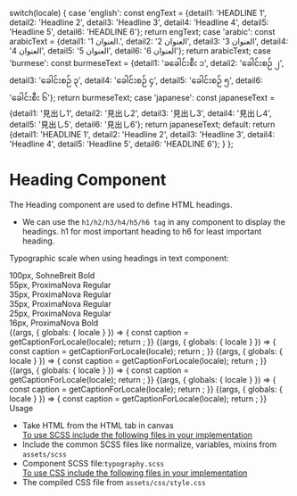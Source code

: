 
  switch(locale) {
    case 'english': const engText = {detail1: 'HEADLINE 1', detail2: 'Headline 2', detail3: 'Headline 3', detail4: 'Headline 4', detail5: 'Headline 5', detail6: 'HEADLINE 6'}; return engText;
    case 'arabic': const arabicText = {detail1: 'العنوان 1.', detail2: 'العنوان 2', detail3: 'العنوان 3', detail4: 'العنوان 4', detail5: 'العنوان 5', detail6: 'العنوان 6'}; return arabicText;
    case 'burmese': const burmeseText = {detail1: 'ခခေါင်းစီး ၁', detail2: 'ခေါင်းစဉ် ၂', detail3: 'ခေါင်းစဉ် ၃', detail4: 'ခေါင်းစဉ် ၄', detail5: 'ခေါင်းစဉ် ၅', detail6: 'ခေါင်းစီး ၆'}; return burmeseText;
    case 'japanese': const japaneseText = {detail1: '見出し1', detail2: '見出し2', detail3: '見出し3', detail4: '見出し4', detail5: '見出し5', detail6: '見出し6'}; return japaneseText;
    default:
      return {detail1: 'HEADLINE 1', detail2: 'Headline 2', detail3: 'Headline 3', detail4: 'Headline 4', detail5: 'Headline 5', detail6: 'HEADLINE 6'};
  }
};

<Meta title="Foundation/Typography/Headers"  />

<style>{`
  div#story--atoms-BaseTypography-heading--h-1, div#story--atoms-BaseTypography-heading--h-2, div#story--atoms-BaseTypography-heading--h-3, div#story--atoms-BaseTypography-heading--h-4, div#story--atoms-BaseTypography-heading--h-5, div#story--atoms-BaseTypography-heading--h-6 {
    display: none;
  }
  .atoms__heading--wrapper {
    box-shadow: 0 1px 8px rgb(0 0 0 / 15%);
    box-sizing: inherit;
    width: 100%;
    padding: 10px;
  }
  .heading__label {
    color: rgb(169, 169, 169);
  }
  .heading__item {
    padding: 20px;
  }
  .subheading {
    font-weight: 700;
    font-size: 18px;
    color: #666;
    letter-spacing: 1.5px;
    line-height: 24px;
    margin-bottom: 12px;
    margin-top: 40px;
  }  

`}</style>
# Heading Component
The Heading component are used to define HTML headings.
<ul>
  <li>We can use the <code>h1/h2/h3/h4/h5/h6 tag</code> in any component to display the headings. h1 for most important heading to h6 for least important heading.</li>
</ul>

Typographic scale when using headings in text component:
<div class="atoms__heading--wrapper">
  <div class="heading__item">
    <Heading type='1' label="HEADLINE 1"></Heading>
    <div class="heading__label">100px, SohneBreit Bold</div>
  </div>
  <div class="heading__item">
    <Heading type='2' label="Headline 2"></Heading>
    <div class="heading__label">55px, ProximaNova Regular</div>
  </div>
    <div class="heading__item">
    <Heading type='3' label="Headline 3"></Heading>
    <div class="heading__label">35px, ProximaNova Regular</div>
  </div>
    <div class="heading__item">
    <Heading type='4' label="Headline 4"></Heading>
    <div class="heading__label">35px, ProximaNova Regular</div>
  </div>
    <div class="heading__item">
    <Heading type='5' label="Headline 5"></Heading>
    <div class="heading__label">25px, ProximaNova Regular</div>
  </div>
    <div class="heading__item">
    <Heading type='6' label="HEADLINE 6"></Heading>
    <div class="heading__label">16px, ProximaNova Bold</div>
  </div>
</div>

<Story name="H1">
  {(args, { globals: { locale } }) => {
    const caption = getCaptionForLocale(locale);
    return <Heading type='1' label={caption.detail1} ></Heading>;
  }}
</Story>

<Story name="H2">
  {(args, { globals: { locale } }) => {
    const caption = getCaptionForLocale(locale);
    return <Heading type='2' label={caption.detail2} ></Heading>;
  }}
</Story>

<Story name="H3">
  {(args, { globals: { locale } }) => {
    const caption = getCaptionForLocale(locale);
    return <Heading type='3' label={caption.detail3} ></Heading>;
  }}
</Story>

<Story name="H4">
  {(args, { globals: { locale } }) => {
    const caption = getCaptionForLocale(locale);
    return <Heading type='4' label={caption.detail4} ></Heading>;
  }}
</Story>

<Story name="H5">
  {(args, { globals: { locale } }) => {
    const caption = getCaptionForLocale(locale);
    return <Heading type='5' label={caption.detail5} ></Heading>;
  }}
</Story>

<Story name="H6">
  {(args, { globals: { locale } }) => {
    const caption = getCaptionForLocale(locale);
    return <Heading type='6' label={caption.detail6} ></Heading>;
  }}
</Story>

<div className="subheading">Usage</div>
<ul>
  <li>Take HTML from the HTML tab in canvas</li>
  <u>To use SCSS include the following files in your implementation</u>
  <li>Include the common SCSS files like normalize, variables, mixins from <code>assets/scss</code></li>
  <li>Component SCSS file:<code>typography.scss</code></li>
  <u>To use CSS include the following files in your implementation</u>
  <li>The compiled CSS file from <code>assets/css/style.css</code></li>
</ul>
